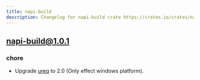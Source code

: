 ```yaml
---
title: napi-build
description: Changelog for napi-build crate https://crates.io/crates/napi-build
---
```


## [napi-build@1.0.1](https://github.com/napi-rs/napi-rs/releases/tag/napi-build%401.0.1)

### chore

- Upgrade [ureq](https://github.com/algesten/ureq) to 2.0 (Only effect windows platform).
